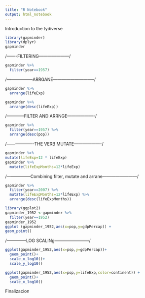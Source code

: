 ---
title: "R Notebook"
output: html_notebook
---

Introduction to the tydiverse

```{r}
library(gapminder)
library(dplyr)
gapminder

```
/-------FILTERING---------------------/
```{r}
gapminder %>%                         
  filter(year==1957)
```
/------------------ARRGANE-----------------------------/

```{r}

gapminder %>%
  arrange(lifeExp)

gapminder %>%
  arrange(desc(lifeExp))
```
/------------FILTER AND ARRNGE-------------------/
```{r}
gapminder %>%
  filter(year==1957) %>%
  arrange(desc(pop))

```
/-------------------THE VERB MUTATE-------------------/
```{r}
gapminder %>%
mutate(lifeExp=12 * lifeExp)
gapminder %>%
  mutate(lifeExpMonths=12*lifeExp)
```
/-----------------Combining filter, mutate and arrane------------------------/
```{r}
gapminder %>%
  filter(year==2007) %>%
  mutate(lifeExpMonths=12*lifeExp) %>%
  arrange(desc(lifeExpMonths))

```
```{r}
library(ggplot2)
gapminder_1952 <-gapminder %>%
  filter(year==1952)
gapminder_1952
ggplot (gapminder_1952,aes(x=pop,y=gdpPercap)) +
geom_point()  

```
/--------------LOG SCALINg------------------------/
```{r}

ggplot(gapminder_1952,aes(x=pop,y=gdpPercap))+
  geom_point()+
  scale_x_log10()+
  scale_y_log10()

```
```{r}
ggplot(gapminder_1952,aes(x=pop,y=lifeExp,color=continent)) +
  geom_point()+
  scale_x_log10()
```
Finalizacion 
